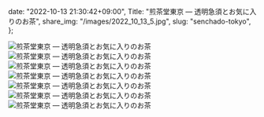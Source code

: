  date: "2022-10-13 21:30:42+09:00",
  Title: "煎茶堂東京 ― 透明急須とお気に入りのお茶",
  share_img: "/images/2022_10_13_5.jpg",
  slug: "senchado-tokyo",
};

![煎茶堂東京 ― 透明急須とお気に入りのお茶](/images/2022_10_13_2.jpg)
![煎茶堂東京 ― 透明急須とお気に入りのお茶](/images/2022_10_13_3.jpg)
![煎茶堂東京 ― 透明急須とお気に入りのお茶](/images/2022_10_13_4.jpg)
![煎茶堂東京 ― 透明急須とお気に入りのお茶](/images/2022_10_13_5.jpg)
![煎茶堂東京 ― 透明急須とお気に入りのお茶](/images/2022_10_13_1.jpg)
![煎茶堂東京 ― 透明急須とお気に入りのお茶](/images/2022_10_13_6.jpg)
![煎茶堂東京 ― 透明急須とお気に入りのお茶](/images/2022_10_13_7.jpg)
